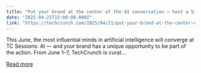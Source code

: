 ```yaml
---
title: "Put your brand at the center of the AI conversation — host a Side Event during TechCrunch Sessions: AI"
date: "2025-04-21T15:00:00.000Z"
link: "https://techcrunch.com/2025/04/21/put-your-brand-at-the-center-of-the-ai-conversation-host-a-side-event-during-techcrunch-sessions-ai/"
---
```


This June, the most influential minds in artificial intelligence will converge at TC Sessions: AI — and your brand has a unique opportunity to be part of the action. From June 1–7, TechCrunch is curat...

[Read more](https://techcrunch.com/2025/04/21/put-your-brand-at-the-center-of-the-ai-conversation-host-a-side-event-during-techcrunch-sessions-ai/)
